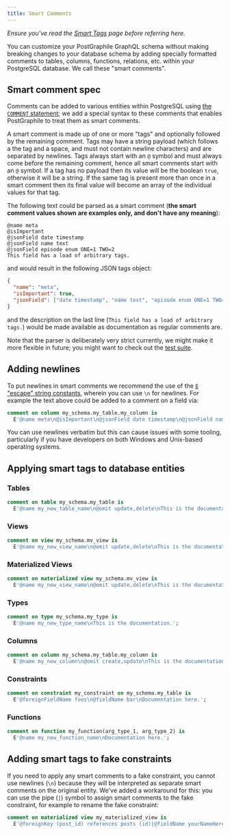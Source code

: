 ```yaml
---
title: Smart Comments
---
```



_Ensure you've read the [Smart Tags](./smart-tags) page before referring here._

<div className={styles.intro}>

You can customize your PostGraphile GraphQL schema without making breaking
changes to your database schema by adding specially formatted comments to
tables, columns, functions, relations, etc. within your PostgreSQL database. We
call these "smart comments".

</div>

## Smart comment spec

Comments can be added to various entities within PostgreSQL using
[the `COMMENT` statement](https://www.postgresql.org/docs/current/sql-comment.html);
we add a special syntax to these comments that enables PostGraphile to treat
them as smart comments.

A smart comment is made up of one or more "tags" and optionally followed by the
remaining comment. Tags may have a string payload (which follows a the tag and a
space, and must not contain newline characters) and are separated by newlines.
Tags always start with an `@` symbol and must always come before the remaining
comment, hence all smart comments start with an `@` symbol. If a tag has no
payload then its value will be the boolean `true`, otherwise it will be a
string. If the same tag is present more than once in a smart comment then its
final value will become an array of the individual values for that tag.

The following text could be parsed as a smart comment (**the smart comment
values shown are examples only, and don't have any meaning**):

```
@name meta
@isImportant
@jsonField date timestamp
@jsonField name text
@jsonField episode enum ONE=1 TWO=2
This field has a load of arbitrary tags.
```

and would result in the following JSON tags object:

```json
{
  "name": "meta",
  "isImportant": true,
  "jsonField": ["date timestamp", "name text", "episode enum ONE=1 TWO=2"]
}
```

and the description on the last line
(`This field has a load of arbitrary tags.`) would be made available as
documentation as regular comments are.

Note that the parser is deliberately very strict currently, we might make it
more flexible in future; you might want to check out the
[test suite](https://github.com/graphile/graphile-engine/blob/master/packages/graphile-build-pg/__tests__/tags.test.js).

## Adding newlines

To put newlines in smart comments we recommend the use of the
[`E` "escape" string constants](https://www.postgresql.org/docs/current/static/sql-syntax-lexical.html#SQL-SYNTAX-CONSTANTS),
wherein you can use `\n` for newlines. For example the text above could be added
to a comment on a field via:

```sql
comment on column my_schema.my_table.my_column is
  E'@name meta\n@isImportant\n@jsonField date timestamp\n@jsonField name text\n@jsonField episode enum ONE=1 TWO=2\nThis field has a load of arbitrary tags.';
```

You can use newlines verbatim but this can cause issues with some tooling,
particularly if you have developers on both Windows and Unix-based operating
systems.

## Applying smart tags to database entities

### Tables

```sql
comment on table my_schema.my_table is
  E'@name my_new_table_name\n@omit update,delete\nThis is the documentation.';
```

### Views

```sql
comment on view my_schema.mv_view is
  E'@name my_new_view_name\n@omit update,delete\nThis is the documentation.';
```

### Materialized Views

```sql
comment on materialized view my_schema.mv_view is
  E'@name my_new_view_name\n@omit update,delete\nThis is the documentation.';
```

### Types

```sql
comment on type my_schema.my_type is
  E'@name my_new_type_name\nThis is the documentation.';
```

### Columns

```sql
comment on column my_schema.my_table.my_column is
  E'@name my_new_column\n@omit create,update\nThis is the documentation.';
```

### Constraints

```sql
comment on constraint my_constraint on my_schema.my_table is
  E'@foreignFieldName foos\n@fieldName bar\nDocumentation here.';
```

### Functions

```sql
comment on function my_function(arg_type_1, arg_type_2) is
  E'@name my_new_function_name\nDocumentation here.';
```

## Adding smart tags to fake constraints

If you need to apply any smart comments to a fake constraint, you cannot use
newlines (`\n`) because they will be interpreted as separate smart comments on
the original entity. We've added a workaround for this: you can use the pipe
(`|`) symbol to assign smart comments to the fake constraint, for example to
rename the fake constraint:

```sql
comment on materialized view my_materialized_view is
  E'@foreignKey (post_id) references posts (id)|@fieldName yourNameHere';
```
